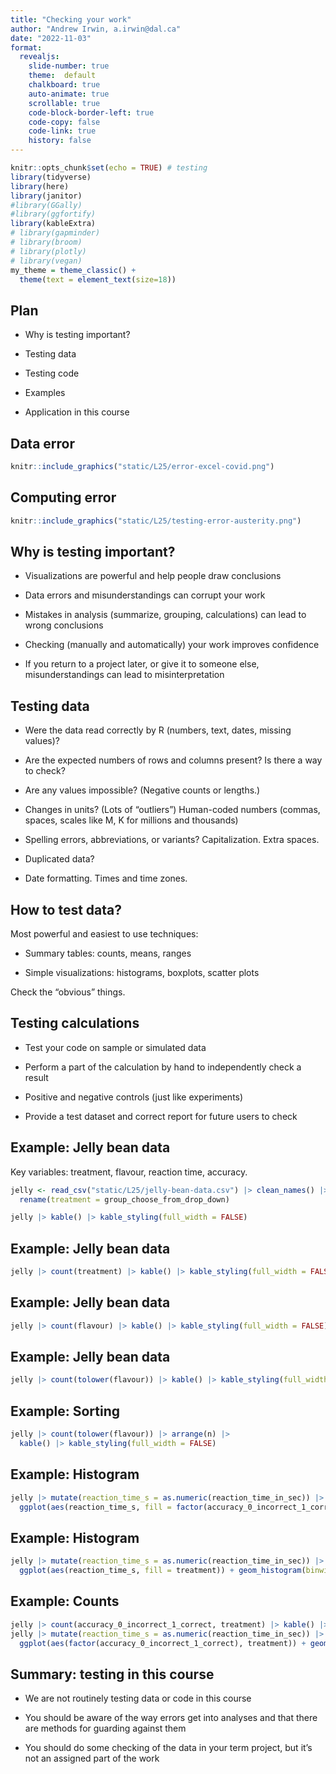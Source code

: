 ```yaml
---
title: "Checking your work"
author: "Andrew Irwin, a.irwin@dal.ca"
date: "2022-11-03"
format:
  revealjs:
    slide-number: true
    theme:  default
    chalkboard: true
    auto-animate: true
    scrollable: true
    code-block-border-left: true
    code-copy: false
    code-link: true
    history: false
---
```


```r
knitr::opts_chunk$set(echo = TRUE) # testing
library(tidyverse)
library(here)
library(janitor)
#library(GGally)
#library(ggfortify)
library(kableExtra)
# library(gapminder)
# library(broom)
# library(plotly)
# library(vegan)
my_theme = theme_classic() + 
  theme(text = element_text(size=18))
```

## Plan

* Why is testing important?

* Testing data

* Testing code

* Examples

* Application in this course

## Data error

```r
knitr::include_graphics("static/L25/error-excel-covid.png")
```

## Computing error

```r
knitr::include_graphics("static/L25/testing-error-austerity.png")
```

## Why is testing important?

* Visualizations are powerful and help people draw conclusions

* Data errors and misunderstandings can corrupt your work

* Mistakes in analysis (summarize, grouping, calculations) can lead to wrong conclusions

* Checking (manually and automatically) your work improves confidence

* If you return to a project later, or give it to someone else, misunderstandings can lead to misinterpretation


## Testing data {.smaller}

* Were the data read correctly by R (numbers, text, dates, missing values)?

* Are the expected numbers of rows and columns present? Is there a way to check?

* Are any values impossible? (Negative counts or lengths.)

* Changes in units? (Lots of "outliers") Human-coded numbers (commas, spaces, scales like M, K for millions and thousands)

* Spelling errors, abbreviations, or variants? Capitalization. Extra spaces.

* Duplicated data?

* Date formatting. Times and time zones.

## How to test data?

Most powerful and easiest to use techniques:

* Summary tables: counts, means, ranges

* Simple visualizations: histograms, boxplots, scatter plots

Check the "obvious" things.

## Testing calculations

* Test your code on sample or simulated data

* Perform a part of the calculation by hand to independently check a result

* Positive and negative controls (just like experiments)

* Provide a test dataset and correct report for future users to check

## Example: Jelly bean data {.smaller}

Key variables: treatment, flavour, reaction time, accuracy.

```r
jelly <- read_csv("static/L25/jelly-bean-data.csv") |> clean_names() |> filter(!is.na(flavour)) |>
  rename(treatment = group_choose_from_drop_down)
```

```r
jelly |> kable() |> kable_styling(full_width = FALSE)
```

## Example: Jelly bean data

```r
jelly |> count(treatment) |> kable() |> kable_styling(full_width = FALSE)
```

## Example: Jelly bean data

```r
jelly |> count(flavour) |> kable() |> kable_styling(full_width = FALSE)
```

## Example: Jelly bean data

```r
jelly |> count(tolower(flavour)) |> kable() |> kable_styling(full_width = FALSE)
```

## Example: Sorting

```r
jelly |> count(tolower(flavour)) |> arrange(n) |>
  kable() |> kable_styling(full_width = FALSE)
```

## Example: Histogram

```r
jelly |> mutate(reaction_time_s = as.numeric(reaction_time_in_sec)) |>
  ggplot(aes(reaction_time_s, fill = factor(accuracy_0_incorrect_1_correct))) + geom_histogram(binwidth = 1)
```

## Example: Histogram

```r
jelly |> mutate(reaction_time_s = as.numeric(reaction_time_in_sec)) |>
  ggplot(aes(reaction_time_s, fill = treatment)) + geom_histogram(binwidth = 1)
```

## Example: Counts

```r
jelly |> count(accuracy_0_incorrect_1_correct, treatment) |> kable() |> kable_styling(full_width = FALSE)
jelly |> mutate(reaction_time_s = as.numeric(reaction_time_in_sec)) |>
  ggplot(aes(factor(accuracy_0_incorrect_1_correct), treatment)) + geom_count()
```

## Summary: testing in this course

* We are not routinely testing data or code in this course

* You should be aware of the way errors get into analyses and that there are methods for guarding against them

* You should do some checking of the data in your term project, but it's not an assigned part of the work




